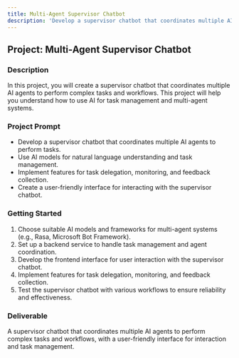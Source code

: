```yaml
---
title: Multi-Agent Supervisor Chatbot
description: 'Develop a supervisor chatbot that coordinates multiple AI agents to perform complex tasks and workflows.'
---
```


## Project: Multi-Agent Supervisor Chatbot

### Description
In this project, you will create a supervisor chatbot that coordinates multiple AI agents to perform complex tasks and workflows. This project will help you understand how to use AI for task management and multi-agent systems.

### Project Prompt
- Develop a supervisor chatbot that coordinates multiple AI agents to perform tasks.
- Use AI models for natural language understanding and task management.
- Implement features for task delegation, monitoring, and feedback collection.
- Create a user-friendly interface for interacting with the supervisor chatbot.

### Getting Started
1. Choose suitable AI models and frameworks for multi-agent systems (e.g., Rasa, Microsoft Bot Framework).
2. Set up a backend service to handle task management and agent coordination.
3. Develop the frontend interface for user interaction with the supervisor chatbot.
4. Implement features for task delegation, monitoring, and feedback collection.
5. Test the supervisor chatbot with various workflows to ensure reliability and effectiveness.

### Deliverable
A supervisor chatbot that coordinates multiple AI agents to perform complex tasks and workflows, with a user-friendly interface for interaction and task management.
